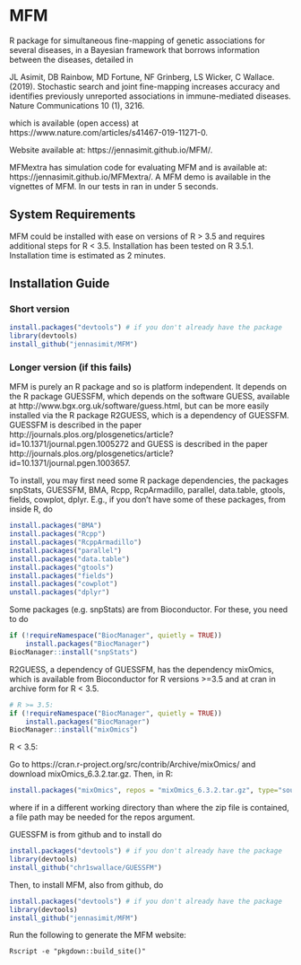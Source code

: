 # MFM
R package for simultaneous fine-mapping of genetic associations for several diseases, in a
Bayesian framework that borrows information between the diseases, detailed in

JL Asimit, DB Rainbow, MD Fortune, NF Grinberg, LS Wicker, C Wallace. (2019). Stochastic search and joint fine-mapping 
increases accuracy and identifies previously unreported associations in immune-mediated diseases. Nature Communications 10 (1), 
3216.

which is available (open access) at https://www.nature.com/articles/s41467-019-11271-0.

Website available at: https://jennasimit.github.io/MFM/.

MFMextra has simulation code for evaluating MFM and is available at: https://jennasimit.github.io/MFMextra/.
A MFM demo is available in the vignettes of MFM. In our tests in ran in under 5 seconds.

## System Requirements

MFM could be installed with ease on versions of R > 3.5 and requires additional steps for R < 3.5.
Installation has been tested on R 3.5.1. Installation time is estimated as 2 minutes.

## Installation Guide

### Short version

```R
install.packages("devtools") # if you don't already have the package
library(devtools)
install_github("jennasimit/MFM")
```

### Longer version (if this fails)

MFM is purely an R package and so is platform independent. It depends on the R package GUESSFM, which depends on the 
software GUESS, available at http://www.bgx.org.uk/software/guess.html, but can be more easily installed via the R package 
R2GUESS, which is a dependency of GUESSFM.
GUESSFM is described in the paper http://journals.plos.org/plosgenetics/article?id=10.1371/journal.pgen.1005272 and 
GUESS is described in the paper http://journals.plos.org/plosgenetics/article?id=10.1371/journal.pgen.1003657.

To install, you may first need some R package dependencies, the packages snpStats, GUESSFM, BMA, Rcpp, RcpArmadillo,
parallel, data.table, gtools, fields, cowplot, dplyr. E.g., if you don't have some of these packages, from inside R, do

```R
install.packages("BMA") 
install.packages("Rcpp")
install.packages("RcppArmadillo")
install.packages("parallel")
install.packages("data.table")
install.packages("gtools")
install.packages("fields")
install.packages("cowplot")
unstall.packages("dplyr")
```
 
Some packages (e.g. snpStats) are from Bioconductor.  For these, you need to do

```R
if (!requireNamespace("BiocManager", quietly = TRUE))
    install.packages("BiocManager")
BiocManager::install("snpStats")
```
R2GUESS, a dependency of GUESSFM, has the dependency mixOmics, which is available from Bioconductor for R versions >=3.5
and at cran in archive form for R < 3.5.
``` R 
# R >= 3.5:
if (!requireNamespace("BiocManager", quietly = TRUE))
    install.packages("BiocManager")
BiocManager::install("mixOmics")
```

R < 3.5:

Go to https://cran.r-project.org/src/contrib/Archive/mixOmics/ and download mixOmics_6.3.2.tar.gz. Then, in R:
```R
install.packages("mixOmics", repos = "mixOmics_6.3.2.tar.gz", type="source")
```
where if in a different working directory than where the zip file is contained, a file path may be needed for the repos
argument.

GUESSFM is from github and to install do
```R
install.packages("devtools") # if you don't already have the package
library(devtools)
install_github("chr1swallace/GUESSFM")
```

Then, to install MFM, also from github, do
```R
install.packages("devtools") # if you don't already have the package
library(devtools)
install_github("jennasimit/MFM")
```


Run the following to generate the MFM website:
```
Rscript -e "pkgdown::build_site()"
```

